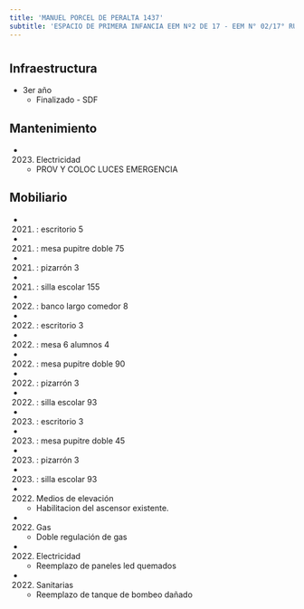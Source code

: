 ```yaml
---
title: 'MANUEL PORCEL DE PERALTA 1437'
subtitle: 'ESPACIO DE PRIMERA INFANCIA EEM Nº2 DE 17 - EEM N° 02/17° RUMANIA - CBFO N° 02 SALVADOR MAZA'
---
```


#
## Infraestructura

* 3er año 
    + Finalizado - SDF 


## Mantenimiento

*  (2023) Electricidad 
    + PROV Y COLOC LUCES EMERGENCIA


## Mobiliario

*  (2021) : escritorio 5 

*  (2021) : mesa pupitre doble 75 

*  (2021) : pizarrón 3 

*  (2021) : silla escolar 155 

*  (2022) : banco largo comedor 8 

*  (2022) : escritorio 3 

*  (2022) : mesa 6 alumnos 4 

*  (2022) : mesa pupitre doble 90 

*  (2022) : pizarrón 3 

*  (2022) : silla escolar 93 

*  (2023) : escritorio 3 

*  (2023) : mesa pupitre doble 45 

*  (2023) : pizarrón 3 

*  (2023) : silla escolar 93 




*  (2022) Medios de elevación 
    + Habilitacion del ascensor existente.

*  (2022) Gas 
    + Doble regulación de gas

*  (2022) Electricidad 
    + Reemplazo de paneles led quemados

*  (2022) Sanitarias 
    + Reemplazo de tanque de bombeo dañado







